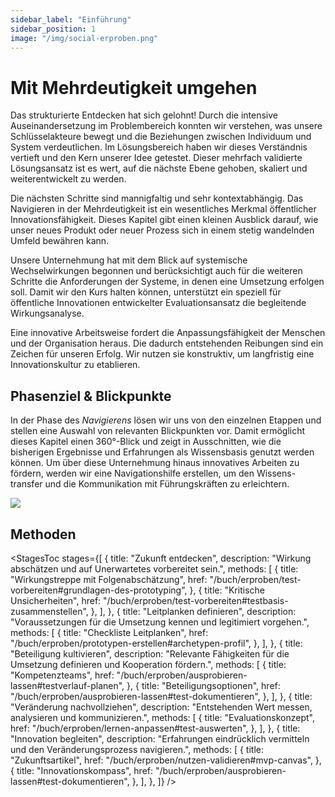 ```yaml
---
sidebar_label: "Einführung"
sidebar_position: 1
image: "/img/social-erproben.png"
---
```



# Mit Mehrdeutigkeit umgehen

Das strukturierte Entdecken hat sich gelohnt! Durch die intensive Auseinandersetzung im Problembereich konnten wir verstehen, was unsere Schlüsselakteure bewegt und die Beziehungen zwischen Individuum und System verdeutlichen. Im Lösungsbereich haben wir dieses Verständnis vertieft und den Kern unserer Idee getestet. Dieser mehrfach validierte Lösungsansatz ist es wert, auf die nächste Ebene gehoben, skaliert und weiterentwickelt zu werden.

Die nächsten Schritte sind mannigfaltig und sehr kontextabhängig. Das Navigieren in der Mehrdeutigkeit ist ein wesentliches Merkmal öffentlicher Innovationsfähigkeit. Dieses Kapitel gibt einen kleinen Ausblick darauf, wie unser neues Produkt oder neuer Prozess sich in einem stetig wandelnden Umfeld bewähren kann.

Unsere Unternehmung hat mit dem Blick auf systemische Wechselwirkungen begonnen und berücksichtigt auch für die weiteren Schritte die Anforderungen der Systeme, in denen eine Umsetzung erfolgen soll. Damit wir den Kurs halten können, unterstützt ein speziell für öffentliche Innovationen entwickelter Evaluationsansatz die begleitende Wirkungsanalyse.

Eine innovative Arbeitsweise fordert die Anpassungsfähigkeit der Menschen und der Organisation heraus. Die dadurch entstehenden Reibungen sind ein Zeichen für unseren Erfolg. Wir nutzen sie konstruktiv, um langfristig eine Innovationskultur zu etablieren.

## Phasenziel & Blickpunkte

In der Phase des *Navigierens* lösen wir uns von den einzelnen Etappen und stellen eine Auswahl von relevanten Blickpunkten vor. Damit ermöglicht dieses Kapitel einen 360°-Blick und zeigt in Ausschnitten, wie die bisherigen Ergebnisse und Erfahrungen als Wissensbasis genutzt werden können. Um über diese Unternehmung hinaus innovatives Arbeiten zu fördern, werden wir eine Navigationshilfe erstellen, um den Wissens- transfer und die Kommunikation mit Führungskräften zu erleichtern.

<img
  src="/img/05_illustration.svg"
  className="w-full mx-auto aspect-square"
  aria-hidden
/>

## Methoden

<StagesToc
  stages={[
    {
      title: "Zukunft entdecken",
      description: "Wirkung abschätzen und auf Unerwartetes vorbereitet sein.",
      methods: [
        {
          title: "Wirkungstreppe mit Folgenabschätzung",
          href: "/buch/erproben/test-vorbereiten#grundlagen-des-prototyping",
        },
        {
          title: "Kritische Unsicherheiten",
          href: "/buch/erproben/test-vorbereiten#testbasis-zusammenstellen",
        },
      ],
    },
    {
      title: "Leitplanken definieren",
      description:
        "Voraussetzungen für die Umsetzung kennen und legitimiert vorgehen.",
      methods: [
        {
          title: "Checkliste Leitplanken",
          href: "/buch/erproben/prototypen-erstellen#archetypen-profil",
        },
      ],
    },
    {
      title: "Beteiligung kultivieren",
      description: "Relevante Fähigkeiten für die Umsetzung definieren und Kooperation fördern.",
      methods: [
        {
          title: "Kompetenzteams",
          href: "/buch/erproben/ausprobieren-lassen#testverlauf-planen",
        },
        {
          title: "Beteiligungsoptionen",
          href: "/buch/erproben/ausprobieren-lassen#test-dokumentieren",
        },
      ],
    },
    {
      title: "Veränderung nachvollziehen",
      description:
        "Entstehenden Wert messen, analysieren und kommunizieren.",
      methods: [
        {
          title: "Evaluationskonzept",
          href: "/buch/erproben/lernen-anpassen#test-auswerten",
        },
      ],
    },
    {
      title: "Innovation begleiten",
      description:
        "Erfahrungen eindrücklich vermitteln und den Veränderungsprozess navigieren.",
      methods: [
        {
          title: "Zukunftsartikel",
          href: "/buch/erproben/nutzen-validieren#mvp-canvas",
        },
        {
          title: "Innovationskompass",
          href: "/buch/erproben/ausprobieren-lassen#test-dokumentieren",
        },
      ],
    },
  ]}
/>
